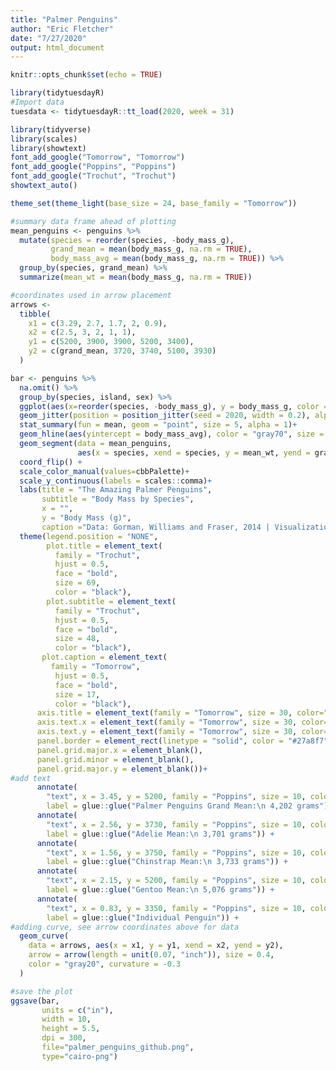 ```yaml
---
title: "Palmer Penguins"
author: "Eric Fletcher"
date: "7/27/2020"
output: html_document
---
```


```r
knitr::opts_chunk$set(echo = TRUE)
```


```r
library(tidytuesdayR)
#Import data
tuesdata <- tidytuesdayR::tt_load(2020, week = 31)

library(tidyverse)
library(scales)
library(showtext)
font_add_google("Tomorrow", "Tomorrow")
font_add_google("Poppins", "Poppins")
font_add_google("Trochut", "Trochut")
showtext_auto()

theme_set(theme_light(base_size = 24, base_family = "Tomorrow"))

#summary data frame ahead of plotting
mean_penguins <- penguins %>%
  mutate(species = reorder(species, -body_mass_g), 
         grand_mean = mean(body_mass_g, na.rm = TRUE),
         body_mass_avg = mean(body_mass_g, na.rm = TRUE)) %>%
  group_by(species, grand_mean) %>%
  summarize(mean_wt = mean(body_mass_g, na.rm = TRUE))

#coordinates used in arrow placement
arrows <- 
  tibble(
    x1 = c(3.29, 2.7, 1.7, 2, 0.9),
    x2 = c(2.5, 3, 2, 1, 1),
    y1 = c(5200, 3900, 3900, 5200, 3400), 
    y2 = c(grand_mean, 3720, 3740, 5100, 3930)
  )

bar <- penguins %>% 
  na.omit() %>% 
  group_by(species, island, sex) %>%
  ggplot(aes(x=reorder(species, -body_mass_g), y = body_mass_g, color = species))+
  geom_jitter(position = position_jitter(seed = 2020, width = 0.2), alpha = 0.4, size = 2)+
  stat_summary(fun = mean, geom = "point", size = 5, alpha = 1)+
  geom_hline(aes(yintercept = body_mass_avg), color = "gray70", size = 0.6)+
  geom_segment(data = mean_penguins,
               aes(x = species, xend = species, y = mean_wt, yend = grand_mean), size = 0.9) +
  coord_flip() +
  scale_color_manual(values=cbbPalette)+
  scale_y_continuous(labels = scales::comma)+
  labs(title = "The Amazing Palmer Penguins",
       subtitle = "Body Mass by Species",
       x = "", 
       y = "Body Mass (g)",
       caption ="Data: Gorman, Williams and Fraser, 2014 | Visualization: Eric Fletcher")+
  theme(legend.position = "NONE",
        plot.title = element_text(
          family = "Trochut",
          hjust = 0.5,
          face = "bold",
          size = 69, 
          color = "black"),
        plot.subtitle = element_text(
          family = "Trochut",
          hjust = 0.5,
          face = "bold",
          size = 48, 
          color = "black"),
       plot.caption = element_text(
         family = "Tomorrow",
          hjust = 0.5,
          face = "bold",
          size = 17, 
          color = "black"),
      axis.title = element_text(family = "Tomorrow", size = 30, color="black"),
      axis.text.x = element_text(family = "Tomorrow", size = 30, color="black"),
      axis.text.y = element_text(family = "Tomorrow", size = 30, color="black"),
      panel.border = element_rect(linetype = "solid", color = "#27a8f7", size = 1),
      panel.grid.major.x = element_blank(),
      panel.grid.minor = element_blank(),
      panel.grid.major.y = element_blank())+
#add text 
      annotate(
        "text", x = 3.45, y = 5200, family = "Poppins", size = 10, color = "red", lineheight = .3,
        label = glue::glue("Palmer Penguins Grand Mean:\n 4,202 grams")) +
      annotate(
        "text", x = 2.56, y = 3730, family = "Poppins", size = 10, color = "gray20", lineheight = .3,
        label = glue::glue("Adelie Mean:\n 3,701 grams")) +
      annotate(
        "text", x = 1.56, y = 3750, family = "Poppins", size = 10, color = "gray20", lineheight = .3,
        label = glue::glue("Chinstrap Mean:\n 3,733 grams")) +
      annotate(
        "text", x = 2.15, y = 5200, family = "Poppins", size = 10, color = "gray20", lineheight = .3,
        label = glue::glue("Gentoo Mean:\n 5,076 grams")) +
      annotate(
        "text", x = 0.83, y = 3350, family = "Poppins", size = 10, color = "gray20", lineheight = .3,
        label = glue::glue("Individual Penguin")) +
#adding curve, see arrow coordinates above for data
  geom_curve(
    data = arrows, aes(x = x1, y = y1, xend = x2, yend = y2),
    arrow = arrow(length = unit(0.07, "inch")), size = 0.4,
    color = "gray20", curvature = -0.3
  ) 

#save the plot
ggsave(bar, 
       units = c("in"),
       width = 10,
       height = 5.5,
       dpi = 300, 
       file="palmer_penguins_github.png", 
       type="cairo-png")

```


